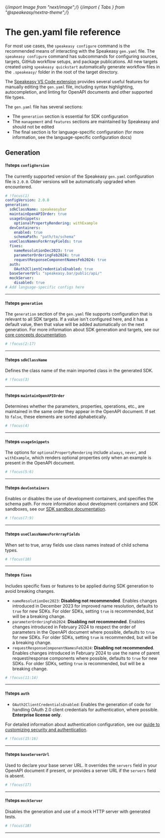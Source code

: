 {/*import Image from "next/image";*/}
{/*import { Tabs } from "@speakeasy/nextra-theme";*/}
 
 

# The gen.yaml file reference

<div className="Callout" data-title="TIP" data-variant="info">

For most use cases, the `speakeasy configure` command is the recommended means of interacting with the Speakeasy `gen.yaml` file. The `speakeasy configure` command has subcommands for configuring sources, targets, GitHub workflow setups, and package publications. All new targets created using `speakeasy quickstart` automatically generate workflow files in the `.speakeasy/` folder in the root of the target directory.

The [Speakeasy VS Code extension](https://marketplace.visualstudio.com/items?itemName=Speakeasy.speakeasy-vscode-extension) provides several useful features for manually editing the `gen.yaml` file, including syntax highlighting, autocompletion, and linting for OpenAPI documents and other supported file types.

</div>

The `gen.yaml` file has several sections:

- The `generation` section is essential for SDK configuration
- The `management` and `features` sections are maintained by Speakeasy and should not be edited
- The final section is for language-specific configuration (for more information, see the language-specific configuration docs)

## Generation

<div className="ScrollyCoding">

#### !!steps `configVersion`

The currently supported version of the Speakeasy `gen.yaml` configuration file is `2.0.0`. Older versions will be automatically upgraded when encountered.

```yaml ! gen.yaml
# !focus(1)
configVersion: 2.0.0
generation:
  sdkClassName: speakeasybar
  maintainOpenAPIOrder: true
  usageSnippets:
    optionalPropertyRendering: withExample
  devContainers:
    enabled: true
    schemaPath: "path/to/schema"
  useClassNamesForArrayFields: true
  fixes:
    nameResolutionDec2023: true
    parameterOrderingFeb2024: true
    requestResponseComponentNamesFeb2024: true
  auth:
    OAuth2ClientCredentialsEnabled: true
  baseServerUrl: "speakeasy.bar/public/api/"
  mockServer:
    disabled: true
# Add language-specific configs here
```

---

#### !!steps `generation`

The `generation` section of the `gen.yaml` file supports configuration that is relevant to all SDK targets. If a value isn't configured here, and it has a default value, then that value will be added automatically on the next generation. For more information about SDK generation and targets, see our [core concepts documentation](/docs/core-concepts#sdk-generation).

```yaml ! gen.yaml
# !focus(2:17)
```

---

#### !!steps `sdkClassName`

Defines the class name of the main imported class in the generated SDK.

```yaml ! gen.yaml
# !focus(3)
```

---

#### !!steps `maintainOpenAPIOrder`

Determines whether the parameters, properties, operations, etc., are maintained in the same order they appear in the OpenAPI document. If set to `false`, these elements are sorted alphabetically.

```yaml ! gen.yaml
# !focus(4)
```

---

#### !!steps `usageSnippets`

The options for `optionalPropertyRendering` include `always`, `never`, and `withExample`, which renders optional properties only when an example is present in the OpenAPI document.

```yaml ! gen.yaml
# !focus(5:6)
```

---

#### !!steps `devContainers`

Enables or disables the use of development containers, and specifies the schema path. For more information about development containers and SDK sandboxes, see our [SDK sandbox documentation](/docs/manage/sdk-sandbox).

```yaml ! gen.yaml
# !focus(7:9)
```

---

#### !!steps `useClassNamesForArrayFields`

When set to true, array fields use class names instead of child schema types.

```yaml ! gen.yaml
# !focus(10)
```

---

#### !!steps `fixes`

Includes specific fixes or features to be applied during SDK generation to avoid breaking changes.

- `nameResolutionDec2023`: **Disabling not recommended**. Enables changes introduced in December 2023 for improved name resolution, defaults to `true` for new SDKs. For older SDKs, setting `true` is recommended, but will be a breaking change.  
- `parameterOrderingFeb2024`: **Disabling not recommended**. Enables changes introduced in February 2024 to respect the order of parameters in the OpenAPI document where possible, defaults to `true` for new SDKs. For older SDKs, setting `true` is recommended, but will be a breaking change.  
- `requestResponseComponentNamesFeb2024`: **Disabling not recommended**. Enables changes introduced in February 2024 to use the name of parent request/response components where possible, defaults to `true` for new SDKs. For older SDKs, setting `true` is recommended, but will be a breaking change.

```yaml ! gen.yaml
# !focus(11:14)
```

---

#### !!steps `auth`

- `OAuth2ClientCredentialsEnabled`: Enables the generation of code for handling OAuth 2.0 client credentials for authentication, where possible. **Enterprise license only**.

For detailed information about authentication configuration, see our [guide to customizing security and authentication](/docs/customize/authentication/configuration).

```yaml ! gen.yaml
# !focus(15:16)
```

---

#### !!steps `baseServerUrl`

Used to declare your base server URL. It overrides the `servers` field in your OpenAPI document if present, or provides a server URL if the `servers` field is absent.

```yaml ! gen.yaml
# !focus(17)
```

---

#### !!steps `mockServer`

Disables the generation and use of a mock HTTP server with generated tests.

```yaml ! gen.yaml
# !focus(18)
```

---

</div>
